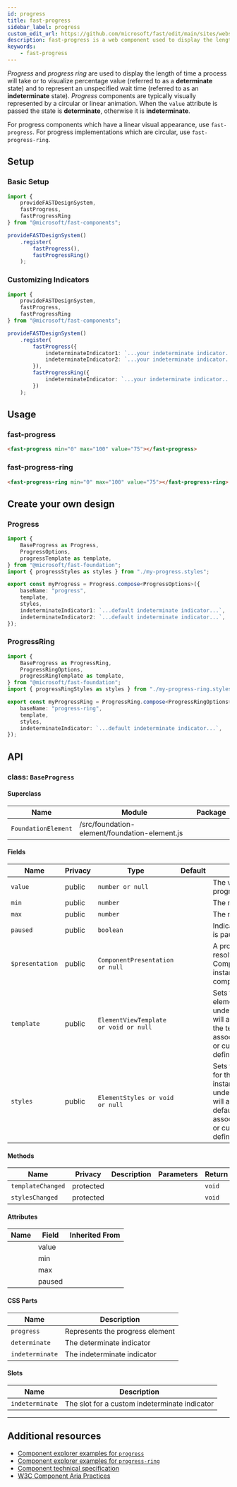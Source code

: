 ```yaml
---
id: progress
title: fast-progress
sidebar_label: progress
custom_edit_url: https://github.com/microsoft/fast/edit/main/sites/website/versioned_docs/version-legacy/components/fast-progress.mdx
description: fast-progress is a web component used to display the length of time a process will take or to visualize percentage value.
keywords:
    - fast-progress
---
```


*Progress* and *progress ring* are used to display the length of time a process will take or to visualize percentage value (referred to as a **determinate** state) and to represent an unspecified wait time (referred to as an **indeterminate** state). *Progress* components are typically visually represented by a circular or linear animation. When the `value` attribute is passed the state is **determinate**, otherwise it is **indeterminate**.

For progress components which have a linear visual appearance, use `fast-progress`. For progress implementations which are circular, use `fast-progress-ring`.

## Setup

### Basic Setup

```ts
import {
    provideFASTDesignSystem,
    fastProgress,
    fastProgressRing
} from "@microsoft/fast-components";

provideFASTDesignSystem()
    .register(
        fastProgress(),
        fastProgressRing()
    );
```

### Customizing Indicators

```ts
import {
    provideFASTDesignSystem,
    fastProgress,
    fastProgressRing
} from "@microsoft/fast-components";

provideFASTDesignSystem()
    .register(
        fastProgress({
            indeterminateIndicator1: `...your indeterminate indicator...`,
            indeterminateIndicator2: `...your indeterminate indicator...`
        }),
        fastProgressRing({
            indeterminateIndicator: `...your indeterminate indicator...`
        })
    );
```

## Usage

### fast-progress

```html live
<fast-progress min="0" max="100" value="75"></fast-progress>
```

### fast-progress-ring

```html live
<fast-progress-ring min="0" max="100" value="75"></fast-progress-ring>
```

## Create your own design

### Progress

```ts
import {
    BaseProgress as Progress,
    ProgressOptions,
    progressTemplate as template,
} from "@microsoft/fast-foundation";
import { progressStyles as styles } from "./my-progress.styles";

export const myProgress = Progress.compose<ProgressOptions>({
    baseName: "progress",
    template,
    styles,
    indeterminateIndicator1: `...default indeterminate indicator...`,
    indeterminateIndicator2: `...default indeterminate indicator...`,
});
```

### ProgressRing

```ts
import {
    BaseProgress as ProgressRing,
    ProgressRingOptions,
    progressRingTemplate as template,
} from "@microsoft/fast-foundation";
import { progressRingStyles as styles } from "./my-progress-ring.styles";

export const myProgressRing = ProgressRing.compose<ProgressRingOptions>({
    baseName: "progress-ring",
    template,
    styles,
    indeterminateIndicator: `...default indeterminate indicator...`,
});
```

## API



### class: `BaseProgress`

#### Superclass

| Name                | Module                                        | Package |
| ------------------- | --------------------------------------------- | ------- |
| `FoundationElement` | /src/foundation-element/foundation-element.js |         |

#### Fields

| Name            | Privacy | Type                                  | Default | Description                                                                                                                                                                         | Inherited From    |
| --------------- | ------- | ------------------------------------- | ------- | ----------------------------------------------------------------------------------------------------------------------------------------------------------------------------------- | ----------------- |
| `value`         | public  | `number or null`                      |         | The value of the progress                                                                                                                                                           |                   |
| `min`           | public  | `number`                              |         | The minimum value                                                                                                                                                                   |                   |
| `max`           | public  | `number`                              |         | The maximum value                                                                                                                                                                   |                   |
| `paused`        | public  | `boolean`                             |         | Indicates the progress is paused                                                                                                                                                    |                   |
| `$presentation` | public  | `ComponentPresentation or null`       |         | A property which resolves the ComponentPresentation instance for the current component.                                                                                             | FoundationElement |
| `template`      | public  | `ElementViewTemplate or void or null` |         | Sets the template of the element instance. When undefined, the element will attempt to resolve the template from the associated presentation or custom element definition.          | FoundationElement |
| `styles`        | public  | `ElementStyles or void or null`       |         | Sets the default styles for the element instance. When undefined, the element will attempt to resolve default styles from the associated presentation or custom element definition. | FoundationElement |

#### Methods

| Name              | Privacy   | Description | Parameters | Return | Inherited From    |
| ----------------- | --------- | ----------- | ---------- | ------ | ----------------- |
| `templateChanged` | protected |             |            | `void` | FoundationElement |
| `stylesChanged`   | protected |             |            | `void` | FoundationElement |

#### Attributes

| Name | Field  | Inherited From |
| ---- | ------ | -------------- |
|      | value  |                |
|      | min    |                |
|      | max    |                |
|      | paused |                |

#### CSS Parts

| Name            | Description                     |
| --------------- | ------------------------------- |
| `progress`      | Represents the progress element |
| `determinate`   | The determinate indicator       |
| `indeterminate` | The indeterminate indicator     |

#### Slots

| Name            | Description                                   |
| --------------- | --------------------------------------------- |
| `indeterminate` | The slot for a custom indeterminate indicator |

<hr/>


## Additional resources

* [Component explorer examples for `progress`](https://explore.fast.design/components/fast-progress)
* [Component explorer examples for `progress-ring`](https://explore.fast.design/components/fast-progress-ring)
* [Component technical specification](https://github.com/microsoft/fast/tree/archives/fast-foundation-3/packages/web-components/fast-foundation/src/progress/progress.spec.md)
* [W3C Component Aria Practices](https://www.w3.org/TR/wai-aria/#progressbar)
